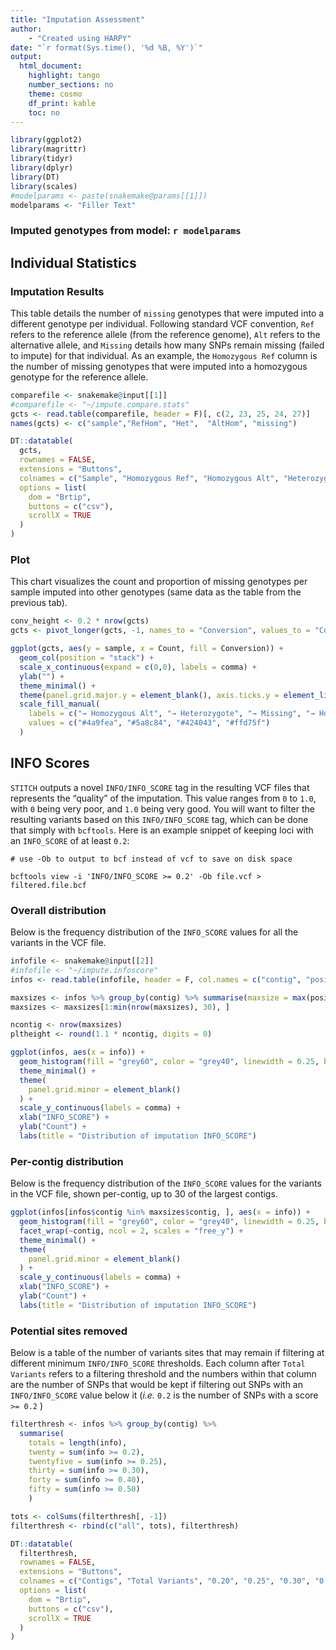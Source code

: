 ```yaml
---
title: "Imputation Assessment"
author:
    - "Created using HARPY"
date: "`r format(Sys.time(), '%d %B, %Y')`"
output:
  html_document:
    highlight: tango
    number_sections: no
    theme: cosmo
    df_print: kable
    toc: no
---
```

```r
library(ggplot2)
library(magrittr)
library(tidyr)
library(dplyr)
library(DT)
library(scales)
#modelparams <- paste(snakemake@params[[1]])
modelparams <- "Filler Text"
```
### Imputed genotypes from model: `r modelparams`

## Individual Statistics {.tabset}
### Imputation Results
This table details the number of `missing` genotypes that were imputed into a 
different genotype per individual. Following standard VCF convention, `Ref` refers to
the reference allele (from the reference genome), `Alt` refers to the alternative 
allele, and `Missing` details how many SNPs remain missing
(failed to impute) for that individual. As an example, the `Homozygous Ref` column is 
the number of missing genotypes that were imputed into
a homozygous genotype for the reference allele.

```r
comparefile <- snakemake@input[[1]]
#comparefile <- "~/impute.compare.stats"
gcts <- read.table(comparefile, header = F)[, c(2, 23, 25, 24, 27)]
names(gcts) <- c("sample","RefHom", "Het",	"AltHom", "missing")

DT::datatable(
  gcts,
  rownames = FALSE,
  extensions = "Buttons",
  colnames = c("Sample", "Homozygous Ref", "Homozygous Alt", "Heterozygote", "Missing"),
  options = list(
    dom = "Brtip",
    buttons = c("csv"),
    scrollX = TRUE
  )
)
```
### Plot
This chart visualizes the count and proportion of missing genotypes per sample imputed
into other genotypes (same data as the table from the previous tab).

```r
conv_height <- 0.2 * nrow(gcts) 
gcts <- pivot_longer(gcts, -1, names_to = "Conversion", values_to = "Count")
```

```r
ggplot(gcts, aes(y = sample, x = Count, fill = Conversion)) +
  geom_col(position = "stack") +
  scale_x_continuous(expand = c(0,0), labels = comma) +
  ylab("") +
  theme_minimal() +
  theme(panel.grid.major.y = element_blank(), axis.ticks.y = element_line(size = 0.5)) +
  scale_fill_manual(
    labels = c("→ Homozygous Alt", "→ Heterozygote", "→ Missing", "→ Homozygous Ref"),
    values = c("#4a9fea", "#5a8c84", "#424043", "#ffd75f")
  )

```

## INFO Scores {.tabset}
`STITCH` outputs a novel `INFO/INFO_SCORE` tag in the resulting VCF files that represents the
"quality" of the imputation. This value ranges from `0` to `1.0`, with `0` being
very poor, and `1.0` being very good. You will want to filter the resulting variants
based on this `INFO/INFO_SCORE` tag, which can be done that simply with `bcftools`.
Here is an example snippet of keeping loci with an `INFO_SCORE` of at least `0.2`: 
```
# use -Ob to output to bcf instead of vcf to save on disk space

bcftools view -i 'INFO/INFO_SCORE >= 0.2' -Ob file.vcf > filtered.file.bcf
```
### Overall distribution
Below is the frequency distribution of the `INFO_SCORE` values for all the variants
in the VCF file. 
```r
infofile <- snakemake@input[[2]]
#infofile <- "~/impute.infoscore"
infos <- read.table(infofile, header = F, col.names = c("contig", "position", "info"))
```

```r
maxsizes <- infos %>% group_by(contig) %>% summarise(maxsize = max(position)) %>% arrange(desc(maxsize))
maxsizes <- maxsizes[1:min(nrow(maxsizes), 30), ]

ncontig <- nrow(maxsizes)
pltheight <- round(1.1 * ncontig, digits = 0)
```

```r
ggplot(infos, aes(x = info)) +
  geom_histogram(fill = "grey60", color = "grey40", linewidth = 0.25, bins = 100, boundary = 0.5) +
  theme_minimal() +
  theme(
    panel.grid.minor = element_blank()
  ) +
  scale_y_continuous(labels = comma) +
  xlab("INFO_SCORE") +
  ylab("Count") +
  labs(title = "Distribution of imputation INFO_SCORE")
```

### Per-contig distribution
Below is the frequency distribution of the `INFO_SCORE` values for the variants
in the VCF file, shown per-contig, up to 30 of the largest contigs. 
```r
ggplot(infos[infos$contig %in% maxsizes$contig, ], aes(x = info)) +
  geom_histogram(fill = "grey60", color = "grey40", linewidth = 0.25, bins = 100, boundary = 0.5) +
  facet_wrap(~contig, ncol = 2, scales = "free_y") +
  theme_minimal() +
  theme(
    panel.grid.minor = element_blank()
  ) +
  scale_y_continuous(labels = comma) +
  xlab("INFO_SCORE") +
  ylab("Count") +
  labs(title = "Distribution of imputation INFO_SCORE")
```

### Potential sites removed
Below is a table of the number of variants sites that may remain if filtering
at different minimum `INFO/INFO_SCORE` thresholds. Each column after `Total Variants`
refers to a filtering threshold and the numbers within that column are the number of 
SNPs that would be kept if filtering out SNPs with an `INFO/INFO_SCORE` value below it (_i.e._ `0.2` is the number of SNPs with a score `>= 0.2` )

```r
filterthresh <- infos %>% group_by(contig) %>%
  summarise(
    totals = length(info),
    twenty = sum(info >= 0.2),
    twentyfive = sum(info >= 0.25),
    thirty = sum(info >= 0.30),
    forty = sum(info >= 0.40),
    fifty = sum(info >= 0.50)
    )

tots <- colSums(filterthresh[, -1])
filterthresh <- rbind(c("all", tots), filterthresh) 

DT::datatable(
  filterthresh,
  rownames = FALSE,
  extensions = "Buttons",
  colnames = c("Contigs", "Total Variants", "0.20", "0.25", "0.30", "0.4", "0.5"),
  options = list(
    dom = "Brtip",
    buttons = c("csv"),
    scrollX = TRUE
  )
)
```
